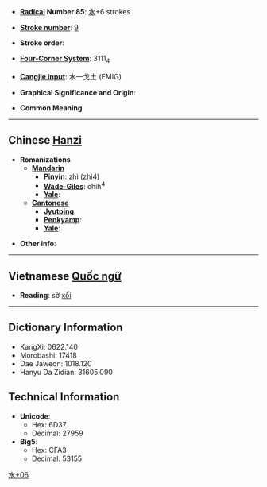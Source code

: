 * '''[[Wiktionary:Chinese radical index| Radical]] Number 85''': [[Wiktionary:Chinese radical index 水|水]]+6 strokes

* '''[[Wiktionary:Chinese total strokes index|Stroke number]]''': [[Wiktionary:Chinese total strokes index 9|9]]

* '''Stroke order''': 

* '''[[Wiktionary:Chinese four corner index|Four-Corner System]]''': 3111<sub>4</sub>

* '''[[Wiktionary:Chinese Cangjie index|Cangjie input]]''': 水一戈土 (EMIG)

* '''Graphical Significance and Origin''': 

* '''Common Meaning''' [[Category:CJKV Character articles lacking a common meaning|水+06]]

----

== Chinese [[Hanzi]] ==

* '''Romanizations'''
** '''[[Mandarin]]'''
*** '''[[Pinyin]]''': zhì (zhi4)
*** '''[[Wade-Giles]]''': chih<sup>4</sup>
*** '''[[Yale]]''': 
** '''[[Cantonese]]'''
*** '''[[Jyutping]]''':
*** '''[[Penkyamp]]''': 
*** '''[[Yale]]''': 

* '''Other info''': 

----

== Vietnamese [[Quốc ngữ]] ==

* '''Reading''': sờ [[xối]] 

----

== Dictionary Information ==

* KangXi: 0622.140
* Morobashi: 17418
* Dae Jaweon: 1018.120
* Hanyu Da Zidian: 31605.090

== Technical Information ==

* '''Unicode''':
** Hex: 6D37
** Decimal: 27959
* '''Big5''':
** Hex: CFA3
** Decimal: 53155